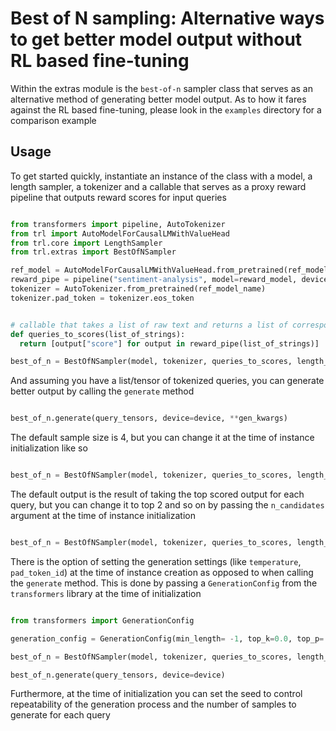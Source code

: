 # Best of N sampling: Alternative ways to get better model output without RL based fine-tuning 

Within the extras module is the `best-of-n` sampler class that serves as an alternative method of generating better model output.
As to how it fares against the RL based fine-tuning, please look in the `examples` directory for a comparison example

## Usage

To get started quickly, instantiate an instance of the class with a model, a length sampler, a tokenizer and a callable that serves as a proxy reward pipeline that outputs reward scores for input queries

```python

from transformers import pipeline, AutoTokenizer
from trl import AutoModelForCausalLMWithValueHead
from trl.core import LengthSampler
from trl.extras import BestOfNSampler

ref_model = AutoModelForCausalLMWithValueHead.from_pretrained(ref_model_name)
reward_pipe = pipeline("sentiment-analysis", model=reward_model, device=device)
tokenizer = AutoTokenizer.from_pretrained(ref_model_name)
tokenizer.pad_token = tokenizer.eos_token


# callable that takes a list of raw text and returns a list of corresponding reward scores
def queries_to_scores(list_of_strings):
  return [output["score"] for output in reward_pipe(list_of_strings)]

best_of_n = BestOfNSampler(model, tokenizer, queries_to_scores, length_sampler=output_length_sampler)


```

And assuming you have a list/tensor of tokenized queries, you can generate better output by calling the `generate` method

```python

best_of_n.generate(query_tensors, device=device, **gen_kwargs)

```
The default sample size is 4, but you can change it at the time of instance initialization like so

```python

best_of_n = BestOfNSampler(model, tokenizer, queries_to_scores, length_sampler=output_length_sampler, sample_size=8)

```

The default output is the result of taking the top scored output for each query, but you can change it to top 2 and so on by passing the `n_candidates` argument at the time of instance initialization

```python

best_of_n = BestOfNSampler(model, tokenizer, queries_to_scores, length_sampler=output_length_sampler, n_candidates=2)

```

There is the option of setting the generation settings (like `temperature`, `pad_token_id`) at the time of instance creation as opposed to when calling the `generate` method.
This is done by passing a `GenerationConfig` from the `transformers` library at the time of initialization

```python

from transformers import GenerationConfig

generation_config = GenerationConfig(min_length= -1, top_k=0.0, top_p= 1.0, do_sample= True, pad_token_id=tokenizer.eos_token_id)

best_of_n = BestOfNSampler(model, tokenizer, queries_to_scores, length_sampler=output_length_sampler, generation_config=generation_config)

best_of_n.generate(query_tensors, device=device)

```

Furthermore, at the time of initialization you can set the seed to control repeatability of the generation process and the number of samples to generate for each query


